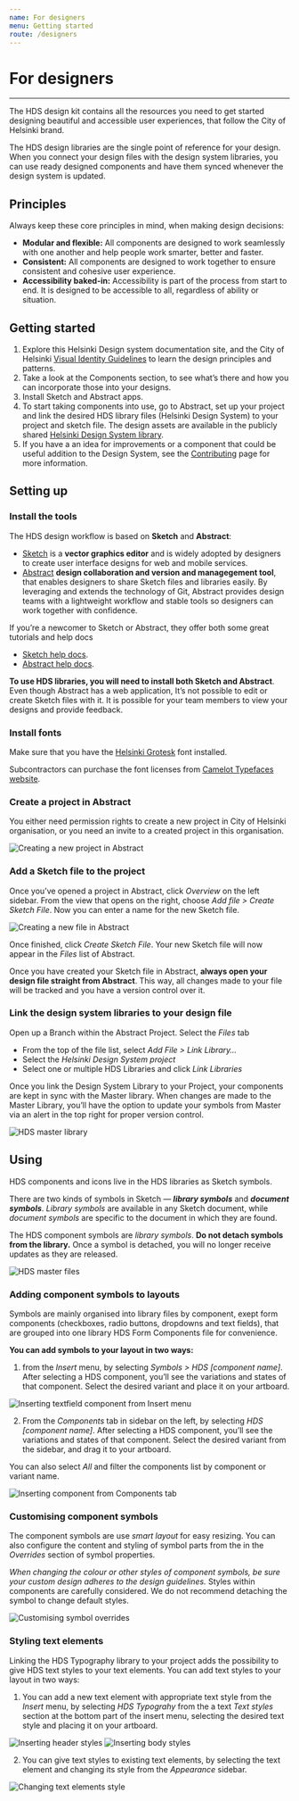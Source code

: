 ```yaml
---
name: For designers
menu: Getting started
route: /designers
---
```


# For designers

---


<LargeParagraph>The HDS design kit contains all the resources you need to get started designing beautiful and accessible user experiences, that follow the City of Helsinki brand.</LargeParagraph>

The HDS design libraries are the single point of reference for your design. When you connect your design files with the design system libraries, you can use ready designed components and have them synced whenever the design system is updated.

## Principles

Always keep these core principles in mind, when making design decisions:
- **Modular and flexible:** All components are designed to work seamlessly with one another and help people work smarter, better and faster.
- **Consistent:** All components are designed to work together to ensure consistent and cohesive user experience.
- **Accessibility baked-in:** Accessibility is part of the process from start to end. It is designed to be accessible to all, regardless of ability or situation.

## Getting started
1. Explore this Helsinki Design system documentation site, and the City of Helsinki [Visual Identity Guidelines](https://brand.hel.fi/ "City of Helsinki Visual Identity Guidelines") to learn the design principles and patterns.
2. Take a look at the Components section, to see what’s there and how you can incorporate those into your designs.
3. Install Sketch and Abstract apps.
4. To start taking components into use, go to Abstract, set up your project and link the desired HDS library files (Helsinki Design System) to your project and sketch file. The design assets are available in the publicly shared [Helsinki Design System library](https://share.goabstract.com/4be1120f-5c64-4937-9a56-0484b26e20d7).
5. If you have a an idea for improvements or a component that could be useful addition to the Design System, see the [Contributing](/contributing "Contributing") page for more information.

## Setting up
### Install the tools
The HDS design workflow is based on **Sketch** and **Abstract**:
- [Sketch](https://www.sketch.com/ "Sketch - The digital design toolkit") is a **vector graphics editor** and is widely adopted by designers to create user interface designs for web and mobile services.
- [Abstract](https://www.abstract.com/ "Abstract: Design Version Control, Collaboration & Handoff for teams") **design collaboration and version and managegement tool**, that enables designers to share Sketch files and libraries easily. By leveraging and extends the technology of Git, Abstract provides design teams with a lightweight workflow and stable tools so designers can work together with confidence.

If you’re a newcomer to Sketch or Abstract, they offer both some great tutorials and help docs
- [Sketch help docs](https://www.sketchapp.com/docs/ "Sketch help docs").
- [Abstract help docs](https://www.abstract.com/help/ "Abstract help docs").

**To use HDS libraries, you will need to install both Sketch and Abstract**. Even though Abstract has a web application, It’s not possible to edit or create Sketch files with it. It is possible for your team members to view your designs and provide feedback.

### Install fonts
Make sure that you have the [Helsinki Grotesk](https://camelot-typefaces.com/helsinki-grotesk "Camelot Typefaces / Helsinki Grotesk") font installed.

Subcontractors can purchase the font licenses from [Camelot Typefaces website](https://camelot-typefaces.com/helsinki-grotesk "Camelot Typefaces / Helsinki Grotesk").

### Create a project in Abstract

You either need permission rights to create a new project in City of Helsinki organisation, or you need an invite to a created project in this organisation.

![Creating a new project in Abstract](../../static/fordesigners-abstract-create-new-project.png "Creating a new project in Abstract")

### Add a Sketch file to the project

Once you’ve opened a project in Abstract, click _Overview_ on the left sidebar. From the view that opens on the right, choose _Add file > Create Sketch File_. Now you can enter a name for the new Sketch file.

![Creating a new file in Abstract](../../static/fordesigners-abstract-create-new-file.png "Creating a new file in Abstract")

Once finished, click _Create Sketch File_. Your new Sketch file will now appear in the _Files_ list of Abstract.

Once you have created your Sketch file in Abstract, **always open your design file straight from Abstract**. This way, all changes made to your file will be tracked and you have a version control over it.

### Link the design system libraries to your design file

Open up a Branch within the Abstract Project. Select the _Files_ tab  
- From the top of the file list, select _Add File > Link Library…_  
- Select the _Helsinki Design System project_  
- Select one or multiple HDS Libraries and click _Link Libraries_

Once you link the Design System Library to your Project, your components are kept in sync with the Master library. When changes are made to the Master Library, you’ll have the option to update your symbols from Master via an alert in the top right for proper version control.

![HDS master library](../../static/fordesigners-hds-master.png "HDS master library")


## Using

HDS components and icons live in the HDS libraries as Sketch symbols. 

There are two kinds of symbols in Sketch — **_library symbols_** and **_document symbols_**. _Library symbols_ are available in any Sketch document, while _document symbols_ are specific to the document in which they are found. 

The HDS component symbols are _library symbols_. **Do not detach symbols from the library.** Once a symbol is detached, you will no longer receive updates as they are released.

![HDS master files](../../static/fordesigners-hds-master-files.png "HDS master files")


### Adding component symbols to layouts
Symbols are mainly organised into library files by component, exept form components (checkboxes, radio buttons, dropdowns and text fields), that are grouped into one library HDS Form Components file for convenience. 

**You can add symbols to your layout in two ways:**
1. from the _Insert_ menu, by selecting _Symbols > HDS [component name]_. After selecting a HDS component, you’ll see the variations and states of that component. Select the desired variant and place it on your artboard.

![Inserting textfield component from Insert menu](../../static/fordesigners-component-textfield-insert.png "Inserting textfield component from Insert menu")

2. From the _Components_ tab in sidebar on the left, by selecting _HDS [component name]_. After selecting a HDS component, you’ll see the variations and states of that component. Select the desired variant from the sidebar, and drag it to your artboard. 

You can also select _All_ and filter the components list by component or variant name.

![Inserting component from Components tab](../../static/fordesigners-component-insert.png "Inserting component from Components tab")

### Customising component symbols
The component symbols are use _smart layout_ for easy resizing. You can also configure the content and styling of symbol parts from the in the _Overrides_ section of symbol properties.

_When changing the colour or other styles of component symbols, be sure your custom design adheres to the design guidelines._ Styles within components are carefully considered. We do not recommend detaching the symbol to change default styles.

![Customising symbol overrides](../../static/fordesigners-component-overrides.png "Customising symbol overrides")



### Styling text elements
Linking the HDS Typography library to your project adds the possibility to give HDS text styles to your text elements. You can add text styles to your layout in two ways:

1. You can add a new text element with appropriate text style from the _Insert_ menu, by selecting _HDS Typograhy_ from the a text _Text styles_ section at the bottom part of the insert menu, selecting the desired text style and placing it on your artboard.

![Inserting header styles](../../static/fordesigners-typography-header-insert.png "Inserting header styles")
![Inserting body styles](../../static/fordesigners-typography-body-insert.png "Inserting body styles")

2. You can give text styles to existing text elements, by selecting the text element and changing its style from the _Appearance_ sidebar.

![Changing text elements style](../../static/fordesigners-typography-textstyle-appearance.png "Changing text elements style")